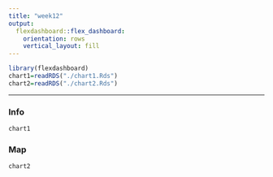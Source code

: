 ```yaml
---
title: "week12"
output: 
  flexdashboard::flex_dashboard:
    orientation: rows
    vertical_layout: fill
---
```

```r
library(flexdashboard)
chart1=readRDS("./chart1.Rds")
chart2=readRDS("./chart2.Rds")
```
-----------

### Info


```r
chart1
```

### Map

```r
chart2
```

